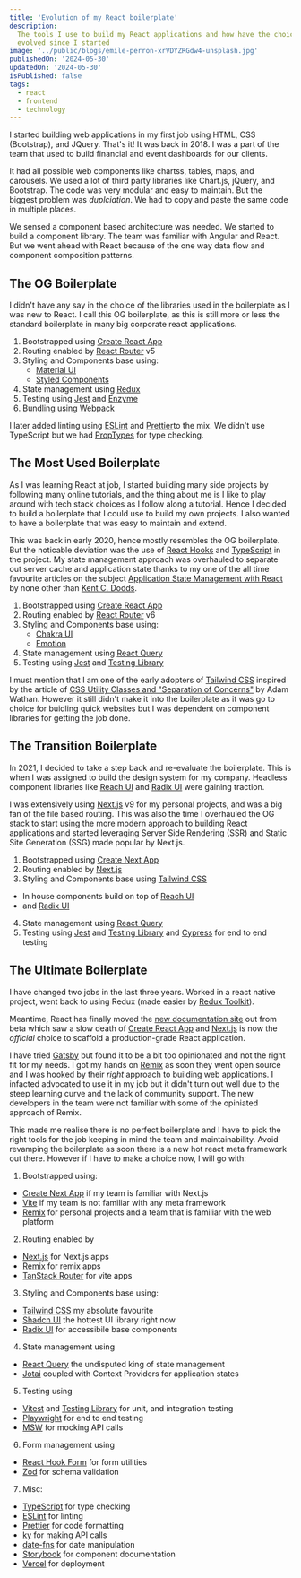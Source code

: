 ```yaml
---
title: 'Evolution of my React boilerplate'
description:
  The tools I use to build my React applications and how have the choices
  evolved since I started
image: '../public/blogs/emile-perron-xrVDYZRGdw4-unsplash.jpg'
publishedOn: '2024-05-30'
updatedOn: '2024-05-30'
isPublished: false
tags:
  - react
  - frontend
  - technology
---
```


I started building web applications in my first job using HTML, CSS (Bootstrap),
and JQuery. That's it! It was back in 2018. I was a part of the team that used
to build financial and event dashboards for our clients.

It had all possible web components like chartss, tables, maps, and carousels. We
used a lot of third party libraries like Chart.js, jQuery, and Bootstrap. The
code was very modular and easy to maintain. But the biggest problem was
_duplciation_. We had to copy and paste the same code in multiple places.

We sensed a component based architecture was needed. We started to build a
component library. The team was familiar with Angular and React. But we went
ahead with React because of the one way data flow and component composition
patterns.

## The OG Boilerplate

I didn't have any say in the choice of the libraries used in the boilerplate as
I was new to React. I call this OG boilerplate, as this is still more or less
the standard boilerplate in many big corporate react applications.

1. Bootstrapped using
   [Create React App](https://github.com/facebook/create-react-app)
2. Routing enabled by
   [React Router](https://github.com/ReactTraining/react-router) v5
3. Styling and Components base using:
   - [Material UI](https://github.com/mui-org/material-ui)
   - [Styled Components](https://github.com/styled-components/styled-components)
4. State management using [Redux](https://github.com/reduxjs/redux)
5. Testing using [Jest](https://github.com/facebook/jest) and
   [Enzyme](https://github.com/airbnb/enzyme)
6. Bundling using [Webpack](https://github.com/webpack/webpack)

I later added linting using [ESLint](https://github.com/eslint/eslint) and
[Prettier](https://github.com/prettier/prettier)to the mix. We didn't use
TypeScript but we had [PropTypes](https://github.com/facebook/prop-types) for
type checking.

## The Most Used Boilerplate

As I was learning React at job, I started building many side projects by
following many online tutorials, and the thing about me is I like to play around
with tech stack choices as I follow along a tutorial. Hence I decided to build a
boilerplate that I could use to build my own projects. I also wanted to have a
boilerplate that was easy to maintain and extend.

This was back in early 2020, hence mostly resembles the OG boilerplate. But the
noticable deviation was the use of
[React Hooks](https://reactjs.org/docs/hooks-intro.html) and
[TypeScript](https://www.typescriptlang.org/) in the project. My state
management approach was overhauled to separate out server cache and application
state thanks to my one of the all time favourite articles on the subject
[Application State Management with React](https://kentcdodds.com/blog/application-state-management-with-react)
by none other than [Kent C. Dodds](https://twitter.com/kentcdodds).

1. Bootstrapped using
   [Create React App](https://github.com/facebook/create-react-app)
2. Routing enabled by
   [React Router](https://github.com/ReactTraining/react-router) v6
3. Styling and Components base using:
   - [Chakra UI](https://github.com/chakra-ui/chakra-ui)
   - [Emotion](https://github.com/emotion-js/emotion)
4. State management using [React Query](https://react-query.tanstack.com/)
5. Testing using [Jest](https://github.com/facebook/jest) and
   [Testing Library](https://testing-library.com/)

I must mention that I am one of the early adopters of
[Tailwind CSS](https://tailwindcss.com/) inspired by the article of
[CSS Utility Classes and "Separation of Concerns"](https://adamwathan.me/css-utility-classes-and-separation-of-concerns/)
by Adam Wathan. However it still didn't make it into the boilerplate as it was
go to choice for buidling quick websites but I was dependent on component
libraries for getting the job done.

## The Transition Boilerplate

In 2021, I decided to take a step back and re-evaluate the boilerplate. This is
when I was assigned to build the design system for my company. Headless
component libraries like [Reach UI](https://reach.tech/) and
[Radix UI](https://www.radix-ui.com/) were gaining traction.

I was extensively using [Next.js](https://nextjs.org/) v9 for my personal
projects, and was a big fan of the file based routing. This was also the time I
overhauled the OG stack to start using the more modern approach to building
React applications and started leveraging Server Side Rendering (SSR) and Static
Site Generation (SSG) made popular by Next.js.

1. Bootstrapped using [Create Next App](https://nextjs.org/docs/getting-started)
2. Routing enabled by [Next.js](https://nextjs.org/docs/routing/introduction)
3. Styling and Components base using [Tailwind CSS](https://tailwindcss.com/)

- In house components build on top of [Reach UI](https://reach.tech/)
- and [Radix UI](https://www.radix-ui.com/)

4. State management using [React Query](https://react-query.tanstack.com/)
5. Testing using [Jest](https://jestjs.io/) and
   [Testing Library](https://testing-library.com/) and
   [Cypress](https://www.cypress.io/) for end to end testing

## The Ultimate Boilerplate

I have changed two jobs in the last three years. Worked in a react native
project, went back to using Redux (made easier by
[Redux Toolkit](https://redux-toolkit.js.org/)).

Meantime, React has finally moved the
[new documentation site](https://react.dev/learn/start-a-new-react-project) out
from beta which saw a slow death of
[Create React App](https://create-react-app.dev/) and
[Next.js](https://nextjs.org/) is now the _official_ choice to scaffold a
production-grade React application.

I have tried [Gatsby](https://www.gatsbyjs.com/) but found it to be a bit too
opinionated and not the right fit for my needs. I got my hands on
[Remix](https://remix.run/) as soon they went open source and I was hooked by
their _right_ approach to building web applications. I infacted advocated to use
it in my job but it didn't turn out well due to the steep learning curve and the
lack of community support. The new developers in the team were not familiar with
some of the opiniated approach of Remix.

This made me realise there is no perfect boilerplate and I have to pick the
right tools for the job keeping in mind the team and maintainability. Avoid
revamping the boilerplate as soon there is a new hot react meta framework out
there. However if I have to make a choice now, I will go with:

1. Bootstrapped using:

- [Create Next App](https://nextjs.org/docs/getting-started) if my team is
  familiar with Next.js
- [Vite](https://vitejs.dev/) if my team is not familiar with any meta framework
- [Remix](https://remix.run/) for personal projects and a team that is familiar
  with the web platform

2. Routing enabled by

- [Next.js](https://nextjs.org/docs/routing/introduction) for Next.js apps
- [Remix](https://remix.run/) for remix apps
- [TanStack Router](https://tanstack.com/router/latest) for vite apps

3. Styling and Components base using:

- [Tailwind CSS](https://tailwindcss.com/) my absolute favourite
- [Shadcn UI](https://shadcn.com/ui) the hottest UI library right now
- [Radix UI](https://www.radix-ui.com/) for accessibile base components

4. State management using

- [React Query](https://react-query.tanstack.com/) the undisputed king of state
  management
- [Jotai](https://jotai.org/) coupled with Context Providers for application
  states

5. Testing using

- [Vitest](https://vitest.dev/) and
  [Testing Library](https://testing-library.com/) for unit, and integration
  testing
- [Playwright](https://playwright.dev/) for end to end testing
- [MSW](https://mswjs.io/) for mocking API calls

6. Form management using

- [React Hook Form](https://react-hook-form.com/) for form utilities
- [Zod](https://github.com/colinhacks/zod) for schema validation

7. Misc:

- [TypeScript](https://www.typescriptlang.org/) for type checking
- [ESLint](https://eslint.org/) for linting
- [Prettier](https://prettier.io/) for code formatting
- [ky](https://github.com/sindresorhus/ky) for making API calls
- [date-fns](https://date-fns.org/) for date manipulation
- [Storybook](https://storybook.js.org/) for component documentation
- [Vercel](https://vercel.com/) for deployment
